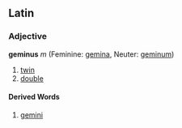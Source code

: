 ==Latin==
===Adjective===
'''geminus''' ''m'' (Feminine: [[gemina]], Neuter: [[geminum]])

#[[twin]]
#[[double]]
====Derived Words====
#[[gemini]]